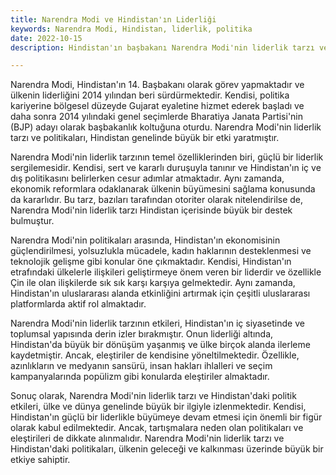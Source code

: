 ```yaml
---
title: Narendra Modi ve Hindistan'ın Liderliği
keywords: Narendra Modi, Hindistan, liderlik, politika
date: 2022-10-15
description: Hindistan'ın başbakanı Narendra Modi'nin liderlik tarzı ve ülkesindeki politik etkileri hakkında detaylı bir makale.

---
```


Narendra Modi, Hindistan'ın 14. Başbakanı olarak görev yapmaktadır ve ülkenin liderliğini 2014 yılından beri sürdürmektedir. Kendisi, politika kariyerine bölgesel düzeyde Gujarat eyaletine hizmet ederek başladı ve daha sonra 2014 yılındaki genel seçimlerde Bharatiya Janata Partisi'nin (BJP) adayı olarak başbakanlık koltuğuna oturdu. Narendra Modi'nin liderlik tarzı ve politikaları, Hindistan genelinde büyük bir etki yaratmıştır.

Narendra Modi'nin liderlik tarzının temel özelliklerinden biri, güçlü bir liderlik sergilemesidir. Kendisi, sert ve kararlı duruşuyla tanınır ve Hindistan'ın iç ve dış politikasını belirlerken cesur adımlar atmaktadır. Aynı zamanda, ekonomik reformlara odaklanarak ülkenin büyümesini sağlama konusunda da kararlıdır. Bu tarz, bazıları tarafından otoriter olarak nitelendirilse de, Narendra Modi'nin liderlik tarzı Hindistan içerisinde büyük bir destek bulmuştur.

Narendra Modi'nin politikaları arasında, Hindistan'ın ekonomisinin güçlendirilmesi, yolsuzlukla mücadele, kadın haklarının desteklenmesi ve teknolojik gelişme gibi konular öne çıkmaktadır. Kendisi, Hindistan'ın etrafındaki ülkelerle ilişkileri geliştirmeye önem veren bir liderdir ve özellikle Çin ile olan ilişkilerde sık sık karşı karşıya gelmektedir. Aynı zamanda, Hindistan'ın uluslararası alanda etkinliğini artırmak için çeşitli uluslararası platformlarda aktif rol almaktadır.

Narendra Modi'nin liderlik tarzının etkileri, Hindistan'ın iç siyasetinde ve toplumsal yapısında derin izler bırakmıştır. Onun liderliği altında, Hindistan'da büyük bir dönüşüm yaşanmış ve ülke birçok alanda ilerleme kaydetmiştir. Ancak, eleştiriler de kendisine yöneltilmektedir. Özellikle, azınlıkların ve medyanın sansürü, insan hakları ihlalleri ve seçim kampanyalarında popülizm gibi konularda eleştiriler almaktadır.

Sonuç olarak, Narendra Modi'nin liderlik tarzı ve Hindistan'daki politik etkileri, ülke ve dünya genelinde büyük bir ilgiyle izlenmektedir. Kendisi, Hindistan'ın güçlü bir liderlikle büyümeye devam etmesi için önemli bir figür olarak kabul edilmektedir. Ancak, tartışmalara neden olan politikaları ve eleştirileri de dikkate alınmalıdır. Narendra Modi'nin liderlik tarzı ve Hindistan'daki politikaları, ülkenin geleceği ve kalkınması üzerinde büyük bir etkiye sahiptir.